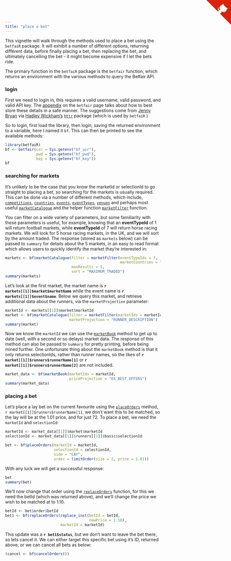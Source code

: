 ```yaml
---
title: "place a bet"
---
```


This vignette will walk through the methods used to place a bet using the `betfaiR` package.  It will exhibit a number of different options, returning different data, before finally placing a bet, then replacing the bet, and ultimately cancelling the bet - it might become expensive if I let the bets ride.

The primary function in the `betfaiR` package is the `betfair` function, which returns an environment with the various methods to query the Betfair API.

### login

First we need to login in, this requires a valid username, valid password, and valid API key.  The [appendix](betfair.html#appendix) on the `betfair` page talks about how to best store these details in a safe manner.  The suggestions come from [Jenny Bryan](https://twitter.com/JennyBryan) via [Hadley Wickham's](https://twitter.com/hadleywickham) [`httr`](https://github.com/hadley/httr) package (which is used by `betfaiR` )

So to login, first load the library, then login, saving the returned environment to a variable, here I named it `bf`.  This can then be printed to see the available methods:

```r
library(betfaiR)
bf <- betfair(usr = Sys.getenv("bf_usr"),
              pwd = Sys.getenv("bf_pwd"),
              key = Sys.getenv("bf_key"))
bf
```

### searching for markets

It's unlikely to be the case that you know the marketId or selectionId to go straight to placing a bet, so searching for the markets is usually required.  This can be done via a number of different methods, which include, [`competitions`](methods_competitions.html), [`countries`](methods_countries.html), [`events`](methods_events.html), [`eventTypes`](methods_eventTypes.html), [`venues`](methods_venues.html) and perhaps most useful [`marketCatalogue`](methods_marketCatalogue.html) and the helper function [`marketFilter`](marketFilter.html) function.

You can filter on a wide variety of parameters, but some familiarity with these parameters is useful, for example, knowing that an **eventTypeId** of 1 will return football markets, while **eventTypeId** of 7 will return horse racing markets.  We will look for 5 horse racing markets, in the UK, and we will sort by the amount traded.  The response (stored as `markets` below) can be passed to `summary` for details about the 5 markets, in an easy to read format which allows users to quickly identify the market they're interested in:

```r
markets <- bf$marketCatalogue(filter = marketFilter(eventTypeIds = 7,
                                                    marketCountries = "GB"),
                              maxResults = 5,
                              sort = "MAXIMUM_TRADED")
summary(markets)
```

Let's look at the first market, the market name is **`r markets[[1]]$market$marketName`** while the event name is **`r markets[[1]]$event$name`**.  Below we query this market, and retrieve additional data about the runners, via the `marketProjection` parameter:

```r
marketId <- markets[[1]]$market$marketId
market <- bf$marketCatalogue(filter = marketFilter(marketIds = marketId),
                             marketProjection = "RUNNER_DESCRIPTION")
summary(market)
```

Now we know the `marketId` we can use the [`marketBook`](methods_marketBook.html) method to get up to date (well, with a second or so delays) market data.  The response of this method can also be passed to `summary` for pretty printing, before being mined further.  One unfortunate thing about the `marketBook` method is that it only returns selectionIds, rather than runner names, so the likes of **`r market[[1]]$runners$runnerName[1]`** or **`r market[[1]]$runners$runnerName[2]`** are not included.

```r
market_data <- bf$marketBook(marketIds = marketId,
                             priceProjection = "EX_BEST_OFFERS")
summary(market_data)
```

### placing a bet

Let's place a lay bet on the current favourite using the [`placeOrders`](placeOrders.html) method, `r market[[1]]$runners$runnerName[1]`, we don't want this to be matched, so the lay will be at the 1.01 price, and for just ?2.  To place a bet, we need the `marketId` and `selectionId`:

```r
marketId <- market_data[[1]]$market$marketId
selectionId <- market_data[[1]]$runners[[1]]$basic$selectionId

bet <- bf$placeOrders(marketId = marketId,
                      selectionId = selectionId,
                      side = "LAY",
                      order = limitOrder(size = 2, price = 1.01))
```

With any luck we will get a successful response:

```r
bet
summary(bet)
```

We'll now change that order using the [`replaceOrders`](replaceOrders.html) function, for this we need the betId (which was returned above), and we'll change the price we wish to be matched at to 1.10.

```r
betId <- bet$order$betId
bet1 <- bf$replaceOrders(replace_inst(betId = betId,
                                      newPrice = 1.10),
                         marketId = marketId)
```

This update was a **`r bet1$status`**, but we don't want to leave the bet there, so lets cancel it.  We can either target this specific bet using it's ID, returned above, or we can cancel all bets as below:

```r
(cancel <- bf$cancelOrders())
```

<a href="https://github.com/durtal/betfaiR" class="github-corner"><svg width="80" height="80" viewBox="0 0 250 250" style="fill:#d9230f; color:#fcfcfc; position: absolute; top: 0; border: 0; right: 0;"><path d="M0,0 L115,115 L130,115 L142,142 L250,250 L250,0 Z"></path><path d="M128.3,109.0 C113.8,99.7 119.0,89.6 119.0,89.6 C122.0,82.7 120.5,78.6 120.5,78.6 C119.2,72.0 123.4,76.3 123.4,76.3 C127.3,80.9 125.5,87.3 125.5,87.3 C122.9,97.6 130.6,101.9 134.4,103.2" fill="currentColor" style="transform-origin: 130px 106px;" class="octo-arm"></path><path d="M115.0,115.0 C114.9,115.1 118.7,116.5 119.8,115.4 L133.7,101.6 C136.9,99.2 139.9,98.4 142.2,98.6 C133.8,88.0 127.5,74.4 143.8,58.0 C148.5,53.4 154.0,51.2 159.7,51.0 C160.3,49.4 163.2,43.6 171.4,40.1 C171.4,40.1 176.1,42.5 178.8,56.2 C183.1,58.6 187.2,61.8 190.9,65.4 C194.5,69.0 197.7,73.2 200.1,77.6 C213.8,80.2 216.3,84.9 216.3,84.9 C212.7,93.1 206.9,96.0 205.4,96.6 C205.1,102.4 203.0,107.8 198.3,112.5 C181.9,128.9 168.3,122.5 157.7,114.1 C157.9,116.9 156.7,120.9 152.7,124.9 L141.0,136.5 C139.8,137.7 141.6,141.9 141.8,141.8 Z" fill="currentColor" class="octo-body"></path></svg></a><style>.github-corner:hover .octo-arm{animation:octocat-wave 560ms ease-in-out}@keyframes octocat-wave{0%,100%{transform:rotate(0)}20%,60%{transform:rotate(-25deg)}40%,80%{transform:rotate(10deg)}}@media (max-width:500px){.github-corner:hover .octo-arm{animation:none}.github-corner .octo-arm{animation:octocat-wave 560ms ease-in-out}}</style>

